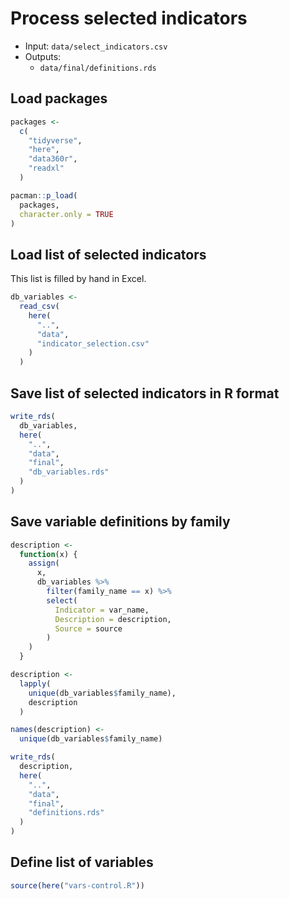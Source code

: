 # Process selected indicators

- Input: `data/select_indicators.csv`
- Outputs: 
  - `data/final/definitions.rds`

## Load packages

```r
packages <- 
  c(
    "tidyverse",
    "here",
    "data360r",
    "readxl"
  )

pacman::p_load(
  packages, 
  character.only = TRUE
)
```


## Load list of selected indicators

This list is filled by hand in Excel.

```r
db_variables <-
  read_csv(
    here(
      "..",
      "data",
      "indicator_selection.csv"
    )
  )
```

## Save list of selected indicators in R format

```r
write_rds(
  db_variables,
  here(
    "..",
    "data",
    "final",
    "db_variables.rds"
  )
)
```

## Save variable definitions by family

```r
description <- 
  function(x) {
    assign(
      x,
      db_variables %>%
        filter(family_name == x) %>%
        select(
          Indicator = var_name,
          Description = description,
          Source = source
        )
    )
  }

description <-
  lapply(
    unique(db_variables$family_name),
    description
  )

names(description) <- 
  unique(db_variables$family_name)

write_rds(
  description,
  here(
    "..",
    "data",
    "final",
    "definitions.rds"
  )
)
```

## Define list of variables

```r
source(here("vars-control.R"))
```
